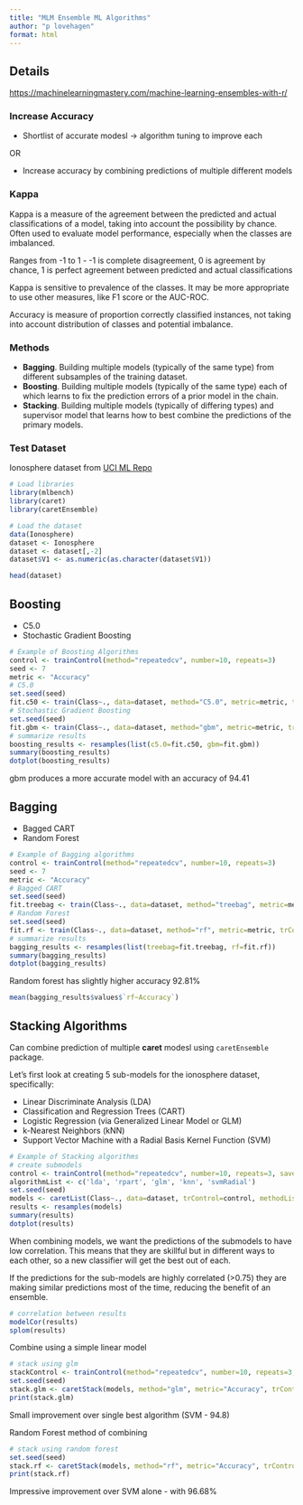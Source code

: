 ```yaml
---
title: "MLM Ensemble ML Algorithms"
author: "p lovehagen"
format: html
---
```


## Details

<https://machinelearningmastery.com/machine-learning-ensembles-with-r/>

### Increase Accuracy

-   Shortlist of accurate modesl -\> algorithm tuning to improve each

OR

-   Increase accuracy by combining predictions of multiple different models


### Kappa

Kappa is a measure of the agreement between the predicted and actual classifications of a model, taking into account the possibility by chance.  Often used to evaluate model performance, especially when the classes are imbalanced.

Ranges from -1 to 1 - -1 is complete disagreement, 0 is agreement by chance, 1 is perfect agreement between predicted and actual classifications

Kappa is sensitive to prevalence of the classes.  It may be more appropriate to use other measures, like F1 score or the AUC-ROC.

Accuracy is measure of proportion correctly classified instances, not taking into account distribution of classes and potential imbalance.

### Methods

-   **Bagging**. Building multiple models (typically of the same type) from different subsamples of the training dataset.
-   **Boosting**. Building multiple models (typically of the same type) each of which learns to fix the prediction errors of a prior model in the chain.
-   **Stacking**. Building multiple models (typically of differing types) and supervisor model that learns how to best combine the predictions of the primary models.

### Test Dataset

Ionosphere dataset from [UCI ML Repo](https://machinelearningmastery.com/practice-machine-learning-with-small-in-memory-datasets-from-the-uci-machine-learning-repository/)

```r
# Load libraries
library(mlbench)
library(caret)
library(caretEnsemble)

# Load the dataset
data(Ionosphere)
dataset <- Ionosphere
dataset <- dataset[,-2]
dataset$V1 <- as.numeric(as.character(dataset$V1))
```

```r
head(dataset)
```

## Boosting

-   C5.0
-   Stochastic Gradient Boosting

```r
# Example of Boosting Algorithms
control <- trainControl(method="repeatedcv", number=10, repeats=3)
seed <- 7
metric <- "Accuracy"
# C5.0
set.seed(seed)
fit.c50 <- train(Class~., data=dataset, method="C5.0", metric=metric, trControl=control)
# Stochastic Gradient Boosting
set.seed(seed)
fit.gbm <- train(Class~., data=dataset, method="gbm", metric=metric, trControl=control, verbose=FALSE)
# summarize results
boosting_results <- resamples(list(c5.0=fit.c50, gbm=fit.gbm))
summary(boosting_results)
dotplot(boosting_results)
```

gbm produces a more accurate model with an accuracy of 94.41

## Bagging

-   Bagged CART
-   Random Forest

```r
# Example of Bagging algorithms
control <- trainControl(method="repeatedcv", number=10, repeats=3)
seed <- 7
metric <- "Accuracy"
# Bagged CART
set.seed(seed)
fit.treebag <- train(Class~., data=dataset, method="treebag", metric=metric, trControl=control)
# Random Forest
set.seed(seed)
fit.rf <- train(Class~., data=dataset, method="rf", metric=metric, trControl=control)
# summarize results
bagging_results <- resamples(list(treebag=fit.treebag, rf=fit.rf))
summary(bagging_results)
dotplot(bagging_results)
```

Random forest has slightly higher accuracy 92.81%

```r
mean(bagging_results$values$`rf~Accuracy`)
```

## Stacking Algorithms

Can combine prediction of multiple **caret** modesl using `caretEnsemble` package.

Let's first look at creating 5 sub-models for the ionosphere dataset, specifically:

-   Linear Discriminate Analysis (LDA)
-   Classification and Regression Trees (CART)
-   Logistic Regression (via Generalized Linear Model or GLM)
-   k-Nearest Neighbors (kNN)
-   Support Vector Machine with a Radial Basis Kernel Function (SVM)


```r
# Example of Stacking algorithms
# create submodels
control <- trainControl(method="repeatedcv", number=10, repeats=3, savePredictions=TRUE, classProbs=TRUE)
algorithmList <- c('lda', 'rpart', 'glm', 'knn', 'svmRadial')
set.seed(seed)
models <- caretList(Class~., data=dataset, trControl=control, methodList=algorithmList)
results <- resamples(models)
summary(results)
dotplot(results)
```
When combining models, we want the predictions of the submodels to have low correlation.  This means that they are skillful but in different ways to each other, so a new classifier will get the best out of each.

If the predictions for the sub-models are highly correlated (>0.75) they are making similar predictions most of the time, reducing the benefit of an ensemble.

```r
# correlation between results
modelCor(results)
splom(results)
```

Combine using a simple linear model

```r
# stack using glm
stackControl <- trainControl(method="repeatedcv", number=10, repeats=3, savePredictions=TRUE, classProbs=TRUE)
set.seed(seed)
stack.glm <- caretStack(models, method="glm", metric="Accuracy", trControl=stackControl)
print(stack.glm)
```
Small improvement over single best algorithm (SVM - 94.8)


Random Forest method of combining

```r
# stack using random forest
set.seed(seed)
stack.rf <- caretStack(models, method="rf", metric="Accuracy", trControl=stackControl)
print(stack.rf)
```

Impressive improvement over SVM alone - with 96.68%





